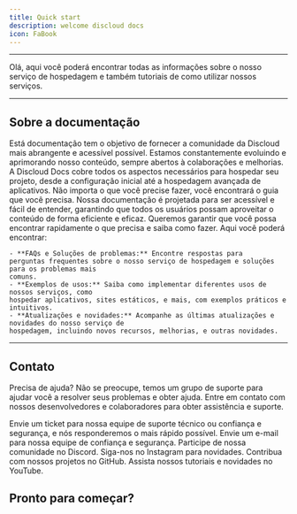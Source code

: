 ```yaml
---
title: Quick start
description: welcome discloud docs
icon: FaBook
---
```


---

Olá, aqui você poderá encontrar todas as informações sobre o nosso serviço de hospedagem e também tutoriais de como utilizar nossos serviços.

---

## Sobre a documentação

<Accordions>
  <Accordion title="Quais os nossos objetivos?" emote="ClipboardCheck">
    Está documentação tem o objetivo de fornecer a comunidade da Discloud mais abrangente e
    acessível possível. Estamos constantemente evoluindo e aprimorando nosso conteúdo, sempre
    abertos à colaborações e melhorias.
  </Accordion>
  <Accordion title="Qual conteúdo temos?" emote="LibraryBig">
    A Discloud Docs cobre todos os aspectos necessários para hospedar seu projeto, desde a
    configuração inicial até a hospedagem avançada de aplicativos. Não importa o que você precise
    fazer, você encontrará o guia que você precisa.
  </Accordion>
  <Accordion title="Acessibilidade" emote="PersonStanding">
    Nossa documentação é projetada para ser acessível e fácil de entender, garantindo que todos os
    usuários possam aproveitar o conteúdo de forma eficiente e eficaz. Queremos garantir que você
    possa encontrar rapidamente o que precisa e saiba como fazer.
  </Accordion>
  <Accordion title="O que você irá encontrar?" emote="Search">
    Aqui você poderá encontrar: 
    
    - **FAQs e Soluções de problemas:** Encontre respostas para
    perguntas frequentes sobre o nosso serviço de hospedagem e soluções para os problemas mais
    comuns. 
    - **Exemplos de usos:** Saiba como implementar diferentes usos de nossos serviços, como
    hospedar aplicativos, sites estáticos, e mais, com exemplos práticos e intuitivos. 
    - **Atualizações e novidades:** Acompanhe as últimas atualizações e novidades do nosso serviço de
    hospedagem, incluindo novos recursos, melhorias, e outras novidades.
  </Accordion>
</Accordions>

---

## Contato

Precisa de ajuda? Não se preocupe, temos um grupo de suporte para ajudar você a resolver seus
problemas e obter ajuda. Entre em contato com nossos desenvolvedores e colaboradores para obter
assistência e suporte.

<Cards className="grid grid-cols-1 sm:grid-cols-2 md:grid-cols-3 gap-4">
  <Card
    title="Ticket"
    href="https://discordapp.com/channels/@me/930852077045940224/"
    className="border rounded-lg p-4"
  >
    Envie um ticket para nossa equipe de suporte técnico ou confiança e segurança, e nós
    responderemos o mais rápido possível.
  </Card>
  <Card
    title="Confiança e Segurança"
    href="mailto:abuse@discloudbot.com"
    className="border rounded-lg p-4"
  >
    Envie um e-mail para nossa equipe de confiança e segurança.
  </Card>
  <Card title="Discord" href="https://discord.discloudbot.com/" className="border rounded-lg p-4">
    Participe de nossa comunidade no Discord.
  </Card>
  <Card
    title="Instagram"
    href="https://www.instagram.com/discloudbot/"
    className="border rounded-lg p-4"
  >
    Siga-nos no Instagram para novidades.
  </Card>
  <Card title="Github" href="https://github.com/discloud" className="border rounded-lg p-4">
    Contribua com nossos projetos no GitHub.
  </Card>
  <Card
    title="YouTube"
    href="https://www.youtube.com/channel/UC9Q6b8Zb0Z1Jj5r6Z3Zvzjw"
    className="border rounded-lg p-4"
  >
    Assista nossos tutoriais e novidades no YouTube.
  </Card>
</Cards>

## Pronto para começar?

<Cards>
  <Card title="Como hospedar seu projeto" href="/docs/hosting" />
</Cards>
